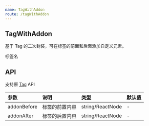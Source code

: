 ```yaml
---
name: TagWithAddon
route: /tagWithAddon
---
```



## TagWithAddon

基于 Tag 的二次封装，可在标签的前面和后面添加自定义元素。

<Playground>
  <TagWithAddon
    addonBefore="前面的元素"
    addonAfter="后面的元素"
  >
    标签名
  </TagWithAddon>
</Playground>

## API

支持原 [Tag](https://ant-design.gitee.io/components/tag-cn/) API

|参数|说明|类型|默认值|
|:--|:--|:--|:--|
|addonBefore|标签的前置内容|string/ReactNode|-|
|addonAfter|标签的后置内容|string/ReactNode|-|